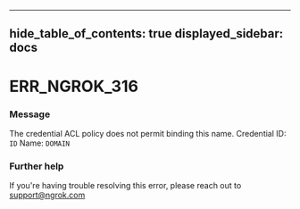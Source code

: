 

---
hide_table_of_contents: true
displayed_sidebar: docs
---


# ERR_NGROK_316

### Message
The credential ACL policy does not permit binding this name.
Credential ID: `ID`
Name: `DOMAIN`

<ErrorDetails />



### Further help
If you're having trouble resolving this error, please reach out to [support@ngrok.com](mailto:support@ngrok.com?subject=Help%20with%20ERR_NGROK_316)

